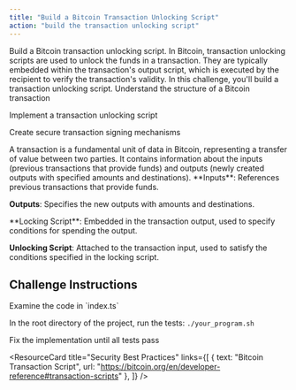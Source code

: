 ```yaml
---
title: "Build a Bitcoin Transaction Unlocking Script"
action: "build the transaction unlocking script"
---
```


<ChallengeBrief title="Build a Bitcoin transaction unlocking script">
Build a Bitcoin transaction unlocking script. In Bitcoin, transaction unlocking scripts are used to unlock the funds in a transaction. 
They are typically embedded within the transaction's output script, which is executed by the recipient to verify the transaction's validity.
In this challenge, you'll build a transaction unlocking script.
</ChallengeBrief>

<LearningObjectives title="Learning Objectives">
  Understand the structure of a Bitcoin transaction

  Implement a transaction unlocking script

  Create secure transaction signing mechanisms
</LearningObjectives>

<ConceptCard title="Bitcoin Transaction Fundamentals">
A transaction is a fundamental unit of data in Bitcoin, representing a transfer of value between two parties. 
It contains information about the inputs (previous transactions that provide funds) and outputs (newly created outputs with specified amounts and destinations).
</ConceptCard>

<ConceptCard title="Transaction Inputs and Outputs">
  **Inputs**: References previous transactions that provide funds.

  **Outputs**: Specifies the new outputs with amounts and destinations.
</ConceptCard>

<ConceptCard title="Locking and Unlocking Scripts">
  **Locking Script**: Embedded in the transaction output, used to specify conditions for spending the output.

  **Unlocking Script**: Attached to the transaction input, used to satisfy the conditions specified in the locking script.
</ConceptCard>

## Challenge Instructions

<SetupSteps>
  Examine the code in `index.ts`

  In the root directory of the project, run the tests: `./your_program.sh`

  Fix the implementation until all tests pass
</SetupSteps>


<ResourceSection>
<ResourceCard 
  title="Bitcoin Transaction Script"
  links={[
    { text: "Script Wiki", url: "https://en.bitcoin.it/wiki/Script" },
    { text: "Bitcoin Opcode Reference", url: "https://en.bitcoin.it/wiki/Script#Opcodes" }
  ]}
/>

<ResourceCard 
  title="Security Best Practices"
  links={[
    { text: "Bitcoin Transaction Script", url: "https://bitcoin.org/en/developer-reference#transaction-scripts" },
  ]}
/>
</ResourceSection>